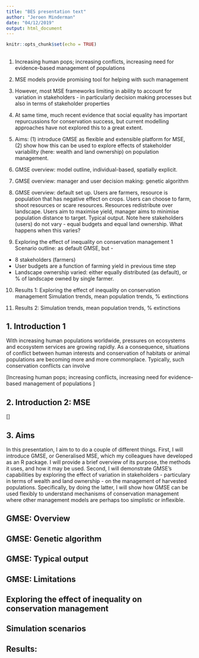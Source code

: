 ```yaml
---
title: "BES presentation text"
author: "Jeroen Minderman"
date: "04/12/2019"
output: html_document
---
```


```r
knitr::opts_chunk$set(echo = TRUE)
```

## 

1. Increasing human pops; increasing conflicts, increasing need for evidence-based management of populations

2. MSE models provide promising tool for helping with such management

3. However, most MSE frameworks limiting in ability to account for variation in stakeholders - in particularly decision
making processes but also in terms of stakeholder properties

4. At same time, much recent evidence that social equality has important repurcussions for conservation success, but
current modelling approaches have not explored this to a great extent.

5. Aims: (1) introduce GMSE as flexible and extensible platform for MSE, (2) show how this can be used to explore
effects of stakeholder variability (here: wealth and land ownership) on population management.

6. GMSE overview: model outline, individual-based, spatially explicit.

7. GMSE overview: manager and user decision making: genetic algorithm

8. GMSE overview: default set up. Users are farmers, resource is population that has negative effect on crops. Users can
choose to farm, shoot resources or scare resources. Resources redistribute over landscape. Users aim to maximise yield,
manager aims to minimise population distance to target. Typical output. Note here stakeholders (users) do not vary -
equal budgets and equal land ownership.
What happens when this varies?

9. Exploring the effect of inequality on conservation management 1
Scenario outline: as default GMSE, but - 
- 8 stakeholders (farmers)
- User budgets are a function of farming yield in previous time step
- Landscape ownership varied: either equally distributed (as default), or % of landscape owned by single farmer.

10. Results 1: Exploring the effect of inequality on conservation management
Simulation trends, mean population trends, % extinctions

11. Results 2: 
Simulation trends, mean population trends, % extinctions





## 1. Introduction 1

With increasing human populations worldwide, pressures on ecosystems and ecosystem services are growing rapidly. As a
consequence, situations of conflict between human interests and conservation of habitats or animal populations are
becoming more and more commonplace.
Typically, such conservation conflicts can involve 

[Increasing human pops; increasing conflicts, increasing need for evidence-based management of populations ]

## 2. Introduction 2: MSE

[]

## 3. Aims

In this presentation, I aim to to do a couple of different things. First, I will introduce GMSE, or Generalised MSE,
which my colleagues have developed as an R package. I will provide a brief overview of its purpose, the methods it uses,
and how it may be used. 
Second, I will demonstrate GMSE's capabilities by exploring the effect of variation in stakeholders - particulary in
terms of wealth and land ownership - on the management of harvested populations.
Specifically, by doing the latter, I will show how GMSE can be used flexibly to understand mechanisms of conservation
management where other management models are perhaps too simplistic or inflexible.

## GMSE: Overview

## GMSE: Genetic algorithm

## GMSE: Typical output

## GMSE: Limitations

## Exploring the effect of inequality on conservation management

## Simulation scenarios

## Results: 